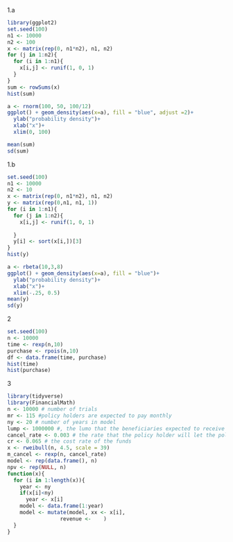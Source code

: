 
1.a
```r
library(ggplot2)
set.seed(100)
n1 <- 10000
n2 <- 100
x <- matrix(rep(0, n1*n2), n1, n2)
for (j in 1:n2){
  for (i in 1:n1){
    x[i,j] <- runif(1, 0, 1)
  }
}
sum <- rowSums(x)
hist(sum)

a <- rnorm(100, 50, 100/12)
ggplot() + geom_density(aes(x=a), fill = "blue", adjust =2)+
  ylab("probability density")+
  xlab("x")+
  xlim(0, 100)

mean(sum)
sd(sum)
```





1.b
```r
set.seed(100)
n1 <- 10000
n2 <- 10
x <- matrix(rep(0, n1*n2), n1, n2)
y <- matrix(rep(0,n1, n1, 1))
for (i in 1:n1){
  for (j in 1:n2){
    x[i,j] <- runif(1, 0, 1)
    
  }
  y[i] <- sort(x[i,])[3]
}
hist(y)

a <- rbeta(10,3,8)
ggplot() + geom_density(aes(x=a), fill = "blue")+
  ylab("probability density")+
  xlab("x")+
  xlim(-.25, 0.5)
mean(y)
sd(y)
```

2
```r
set.seed(100)
n <- 10000
time <- rexp(n,10)
purchase <- rpois(n,10)
df <- data.frame(time, purchase)
hist(time)
hist(purchase)
```

3
```r
library(tidyverse)
library(FinancialMath)
n <- 10000 # number of trials
mr <- 115 #policy holders are expected to pay monthly
ny <- 20 # number of years in model
lump <- 1000000 #, the lumo that the beneficiaries expected to receive If a policy holder in good standing dies during the term of the policy
cancel_rate <- 0.003 # the rate that the policy holder will let the policy lapse 
cr <- 0.065 # the cost rate of the funds
x <- rweibull(n, 4.5, scale = 39)
m_cancel <- rexp(n, cancel_rate)
model <- rep(data.frame(), n)
npv <- rep(NULL, n)
function(x){
  for (i in 1:length(x)){
    year <- ny
    if(x[i]<ny)
      year <- x[i]
    model <- data.frame(1:year)
    model <- mutate(model, xx <- x[i],
                 revenue <-    )
  }
}

```

